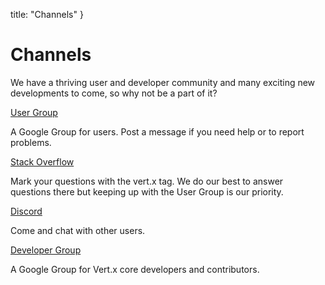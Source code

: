 

  title: "Channels"
}

# Channels

We have a thriving user and developer community and many exciting new developments to come, so why not be a part of it?

[User Group](https://groups.google.com/forum/?fromgroups#!forum/vertx)

A Google Group for users. Post a message if you need help or to report problems.

[Stack Overflow](https://stackoverflow.com/questions/tagged/vert.x?sort=newest&pageSize=15)

Mark your questions with the vert.x tag. We do our best to answer questions there but keeping up with the User Group is our priority.

[Discord](https://discord.gg/KzEMwP2)

Come and chat with other users.

[Developer Group](https://groups.google.com/forum/?fromgroups#!forum/vertx-dev)

A Google Group for Vert.x core developers and contributors.


